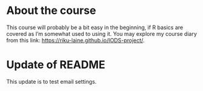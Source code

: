
# About the course

This course will probably be a bit easy in the beginning, if R basics are covered as I'm somewhat used to using it. You may explore my course diary from this link: <https://riku-laine.github.io/IODS-project/>.

# Update of README

This update is to test email settings.
